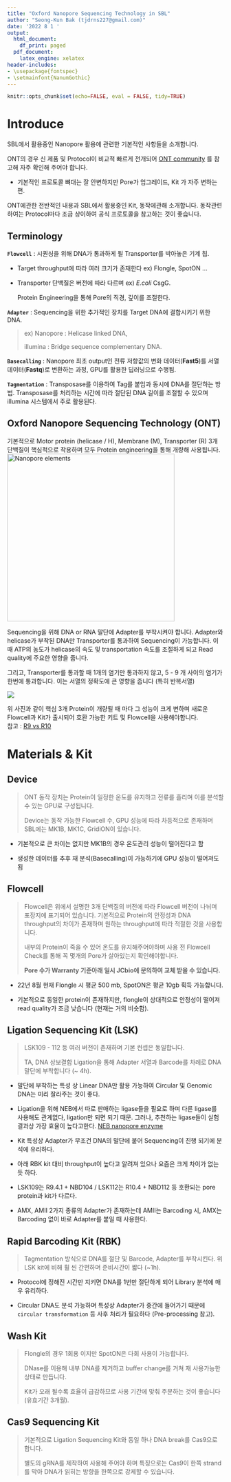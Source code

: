 ```yaml
---
title: "Oxford Nanopore Sequencing Technology in SBL"
author: "Seong-Kun Bak (tjdrns227@gmail.com)"
date: '2022 8 1 '
output:
  html_document:
    df_print: paged
  pdf_document:
    latex_engine: xelatex
header-includes:
- \usepackage{fontspec}
- \setmainfont{NanumGothic}
---
```


```r
knitr::opts_chunk$set(echo=FALSE, eval = FALSE, tidy=TRUE)
```

# Introduce

SBL에서 활용중인 Nanopore 활용에 관련한 기본적인 사항들을 소개합니다.

ONT의 경우 신 제품 및 Protocol이 비교적 빠르게 전개되어 [ONT community](https://community.nanoporetech.com/) 를 참고해 자주 확인해 주어야 합니다.

-   기본적인 프로토콜 뼈대는 잘 안변하지만 Pore가 업그레이드, Kit 가 자주 변하는 편.

ONT에관한 전반적인 내용과 SBL에서 활용중인 Kit, 동작에관해 소개합니다. 동작관련 하여는 Protocol마다 조금 상이하여 공식 프로토콜을 참고하는 것이 좋습니다.

## Terminology

**`Flowcell`** : 시퀀싱을 위해 DNA가 통과하게 될 Transporter를 박아놓은 기계 칩.

-   Target throughput에 따라 여러 크기가 존재한다 ex) Flongle, SpotON ...

<!-- -->

-   Transporter 단백질은 버전에 따라 다르며 ex) *E.coli* CsgG.

    Protein Engineering을 통해 Pore의 직경, 깊이를 조절한다.

**`Adapter`** : Sequencing을 위한 추가적인 장치를 Target DNA에 결합시키기 위한 DNA.

> ex) Nanopore : Helicase linked DNA,
>
> illumina : Bridge sequence complementary DNA.

**`Basecalling`** : Nanopore 최초 output인 전류 저항값의 변화 데이터(**Fast5**)를 서열데이터(**Fastq**)로 변환하는 과정, GPU를 활용한 딥러닝으로 수행됨.

**`Tagmentation`** : Transposase를 이용하여 Tag를 붙임과 동시에 DNA를 절단하는 방법. Transposase를 처리하는 시간에 따라 절단된 DNA 길이를 조절할 수 있으며 illumina 시스템에서 주로 활용된다.

## Oxford Nanopore Sequencing Technology (ONT)

기본적으로 Motor protein (helicase / H), Membrane (M), Transporter (R) 3개 단백질이 핵심적으로 작용하며 모두 Protein engineering을 통해 개량해 사용됩니다.\
![Nanopore elements](doc_rawfig/ONT_Intro.png){alt="Nanopore elements" width="389"}

Sequencing을 위해 DNA or RNA 말단에 Adapter를 부착시켜야 합니다. Adapter와 helicase가 부착된 DNA만 Transporter를 통과하여 Sequencing이 가능합니다. 이때 ATP의 농도가 helicase의 속도 및 transportation 속도를 조절하게 되고 Read quality에 주요한 영향을 줍니다.

그리고, Transporter를 통과할 때 1개의 염기만 통과하지 않고, 5 - 9 개 사이의 염기가 한번에 통과합니다. 이는 서열의 정확도에 큰 영향을 줍니다 (특히 반복서열)

![](doc_rawfig/ont_pore.png)

위 사진과 같이 핵심 3개 Protein이 개량될 때 마다 그 성능이 크게 변하며 새로운 Flowcell과 Kit가 출시되어 호환 가능한 키트 및 Flowcell을 사용해야합니다.\
참고 : [R9 vs R10](https://nanoporetech.com/about-us/news/r103-newest-nanopore-high-accuracy-nanopore-sequencing-now-available-store)

# Materials & Kit

## Device

> ONT 동작 장치는 Protein이 일정한 온도를 유지하고 전류를 흘리며 이를 분석할 수 있는 GPU로 구성됩니다.
>
> Device는 동작 가능한 Flowcell 수, GPU 성능에 따라 차등적으로 존재하며 SBL에는 MK1B, MK1C, GridiON이 있습니다.

-   기본적으로 큰 차이는 없지만 MK1B의 경우 온도관리 성능이 떨어진다고 함

-   생성한 데이터를 추후 재 분석(Basecalling)이 가능하기에 GPU 성능이 떨어져도 됨

## Flowcell

> Flowcell은 위에서 설명한 3개 단백질의 버전에 따라 Flowcell 버전이 나뉘며 포장지에 표기되어 있습니다. 기본적으로 Protein의 안정성과 DNA throughput의 차이가 존재하며 원하는 throughput에 따라 적절한 것을 사용합니다.
>
> 내부의 Protein이 죽을 수 있어 온도를 유지해주어야하며 사용 전 Flowcell Check를 통해 꼭 몇개의 Pore가 살아있는지 확인해야합니다.
>
> **Pore 수가 Warranty 기준아래 일시 JCbio에 문의하여 교체 받을 수 있습니다.**

-   22년 8월 현재 Flongle 시 평균 500 mb, SpotON은 평균 10gb 획득 가능합니다.

-   기본적으로 동일한 protein이 존재하지만, flongle이 상대적으로 안정성이 떨어져 read quality가 조금 낮습니다 (현재는 거의 비슷함).

## Ligation Sequencing Kit (LSK)

> LSK109 - 112 등 여러 버전이 존재하며 기본 컨셉은 동일합니다.
>
> TA, DNA 상보결합 Ligation을 통해 Adapter 서열과 Barcode를 차례로 DNA 말단에 부착합니다 (\~ 4h).

-   말단에 부착하는 특성 상 Linear DNA만 활용 가능하여 Circular 및 Genomic DNA는 미리 잘라주는 것이 좋다.

<!-- -->

-   Ligation을 위해 NEB에서 따로 판매하는 ligase들을 필요로 하며 다른 ligase를 사용해도 관계없다, ligation만 되면 되기 때문. 그러나, 추천하는 ligase들이 실험결과상 가장 효율이 높다고한다. [NEB nanopore enzyme](https://international.neb.com/products/e7180-nebnext-companion-module-for-oxford-nanopore-technologies-ligation-sequencing#Product%20Information)

-   Kit 특성상 Adapter가 무조건 DNA의 말단에 붙어 Sequencing이 진행 되기에 분석에 유리하다.

-   아래 RBK kit 대비 throughput이 높다고 알려져 있으나 요즘은 크게 차이가 없는 듯 하다.

-   LSK109는 R9.4.1 + NBD104 / LSK112는 R10.4 + NBD112 등 호환되는 pore protein과 kit가 다르다.

-   AMX, AMII 2가지 종류의 Adapter가 존재하는데 AMII는 Barcoding 시, AMX는 Barcoding 없이 바로 Adapter를 붙일 때 사용한다.

## Rapid Barcoding Kit (RBK)

> Tagmentation 방식으로 DNA를 절단 및 Barcode, Adapter를 부착시킨다. 위 LSK kit에 비해 훨 씬 간편하며 준비시간이 짧다 (\~1h).

-   Protocol에 정해진 시간만 지키면 DNA를 1번만 절단하게 되어 Library 분석에 매우 유리하다.

-   Circular DNA도 분석 가능하며 특성상 Adapter가 중간에 들어가기 때문에 `circular transformation` 등 사후 처리가 필요하다 (Pre-processing 참고).

## Wash Kit

> Flongle의 경우 1회용 이지만 SpotON은 다회 사용이 가능합니다.
>
> DNase를 이용해 내부 DNA를 제거하고 buffer change를 거쳐 재 사용가능한 상태로 만듭니다.
>
> Kit가 오래 될수록 효율이 급감하므로 사용 기간에 맞춰 주문하는 것이 좋습니다 (유효기간 3개월).

## 

## Cas9 Sequencing Kit

> 기본적으로 Ligation Sequencing Kit와 동일 하나 DNA break를 Cas9으로 합니다.
>
> 별도의 gRNA를 제작하여 사용해 주어야 하며 특징으로는 Cas9이 한쪽 strand를 막아 DNA가 읽히는 방향을 한쪽으로 강제할 수 있습니다.
